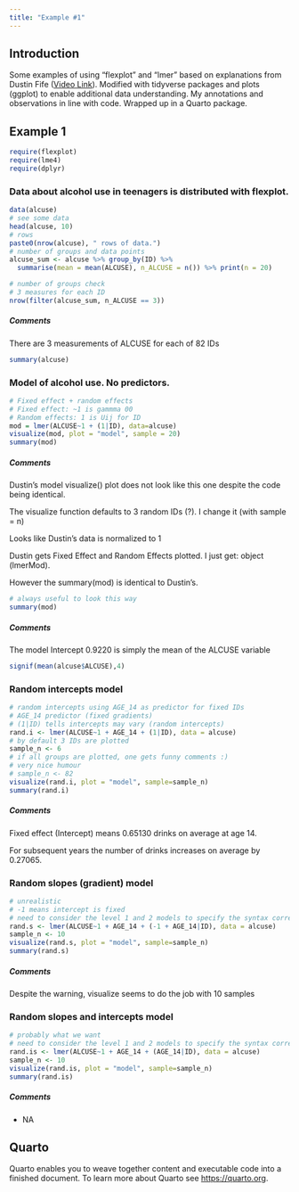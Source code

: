 ```yaml
---
title: "Example #1"
---
```


## Introduction

Some examples of using "flexplot" and "lmer" based on explanations from Dustin Fife ([Video Link](https://www.youtube.com/watch?v=eVuQlGDZxHs&list=PL8F480DgtpW9_IT7xN1XeRF_dglZmK0nM&index=2)). Modified with tidyverse packages and plots (ggplot) to enable additional data understanding. My annotations and observations in line with code. Wrapped up in a Quarto package.

## Example 1

```r
require(flexplot)
require(lme4)
require(dplyr)
```

### Data about alcohol use in teenagers is distributed with flexplot.

```r
data(alcuse)
# see some data
head(alcuse, 10)
# rows
paste0(nrow(alcuse), " rows of data.")
# number of groups and data points
alcuse_sum <- alcuse %>% group_by(ID) %>% 
  summarise(mean = mean(ALCUSE), n_ALCUSE = n()) %>% print(n = 20)
```

```r
# number of groups check 
# 3 measures for each ID
nrow(filter(alcuse_sum, n_ALCUSE == 3))

```

##### Comments

There are 3 measurements of ALCUSE for each of 82 IDs

```r
summary(alcuse)

```

### Model of alcohol use. No predictors.

```r
# Fixed effect + random effects
# Fixed effect: ~1 is gammma 00
# Random effects: 1 is Uij for ID 
mod = lmer(ALCUSE~1 + (1|ID), data=alcuse)
visualize(mod, plot = "model", sample = 20)
summary(mod)

```

##### Comments

Dustin's model visualize() plot does not look like this one despite the code being identical.

The visualize function defaults to 3 random IDs (?). I change it (with sample = n)

Looks like Dustin's data is normalized to 1

Dustin gets Fixed Effect and Random Effects plotted. I just get: object (lmerMod).

However the summary(mod) is identical to Dustin's.

```r
# always useful to look this way
summary(mod)
```

##### Comments

The model Intercept 0.9220 is simply the mean of the ALCUSE variable

```r
signif(mean(alcuse$ALCUSE),4)

```

### Random intercepts model

```r
# random intercepts using AGE_14 as predictor for fixed IDs
# AGE_14 predictor (fixed gradients)
# (1|ID) tells intercepts may vary (random intercepts)
rand.i <- lmer(ALCUSE~1 + AGE_14 + (1|ID), data = alcuse)
# by default 3 IDs are plotted
sample_n <- 6
# if all groups are plotted, one gets funny comments :)
# very nice humour
# sample_n <- 82
visualize(rand.i, plot = "model", sample=sample_n)
summary(rand.i)

```

##### Comments

Fixed effect (Intercept) means 0.65130 drinks on average at age 14.

For subsequent years the number of drinks increases on average by 0.27065.

### Random slopes (gradient) model

```r
# unrealistic 
# -1 means intercept is fixed
# need to consider the level 1 and 2 models to specify the syntax correctly
rand.s <- lmer(ALCUSE~1 + AGE_14 + (-1 + AGE_14|ID), data = alcuse)
sample_n <- 10
visualize(rand.s, plot = "model", sample=sample_n)
summary(rand.s)
```

##### Comments

Despite the warning, visualize seems to do the job with 10 samples

### Random slopes and intercepts model

```r
# probably what we want
# need to consider the level 1 and 2 models to specify the syntax correctly
rand.is <- lmer(ALCUSE~1 + AGE_14 + (AGE_14|ID), data = alcuse)
sample_n <- 10
visualize(rand.is, plot = "model", sample=sample_n)
summary(rand.is)
```

##### Comments

-   NA

## Quarto

Quarto enables you to weave together content and executable code into a finished document. To learn more about Quarto see <https://quarto.org>.
